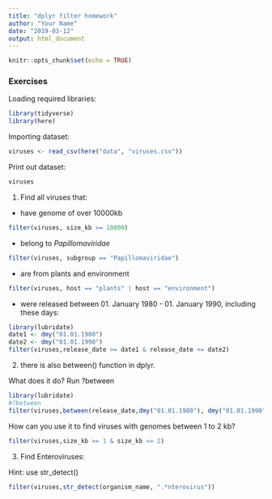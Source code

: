 ```yaml
---
title: "dplyr filter homework"
author: "Your Name"
date: "2019-03-12"
output: html_document
---
```


```r
knitr::opts_chunk$set(echo = TRUE)
```

### Exercises

Loading required libraries:
```r
library(tidyverse)
library(here)
```

Importing dataset:
```r
viruses <- read_csv(here("data", "viruses.csv"))
```

Print out dataset:
```r
viruses
```


1. Find all viruses that:

- have genome of over 10000kb

```r
filter(viruses, size_kb >= 10000)
```

- belong to *Papillomaviridae*

```r
filter(viruses, subgroup == "Papillomaviridae")
```

- are from plants and environment

```r
filter(viruses, host == "plants" | host == "environment")
```

- were released between 01. January 1980 - 01. January 1990, including these days:

```r
library(lubridate)
date1 <- dmy("01.01.1980")
date2 <- dmy("01.01.1990")
filter(viruses,release_date >= date1 & release_date <= date2)
```

2. there is also between() function in dplyr. 

What does it do? Run ?between
```r
library(lubridate)
#?between
filter(viruses,between(release_date,dmy("01.01.1980"), dmy("01.01.1990")))
```


How can you use it to find viruses with genomes between 1 to 2 kb?

```r
filter(viruses,size_kb >= 1 & size_kb <= 2)
```

3. Find Enteroviruses:

Hint: use str_detect()
```r
filter(viruses,str_detect(organism_name, ".*nterovirus"))
```

